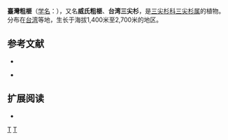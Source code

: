 {{Speciesbox 
| genus = Cephalotaxus
| species = wilsoniana
| status = EN
| status_system = iucn3.1
| authority = [[早田文藏|Hayata]]
}}

'''臺灣粗榧'''（[[学名|学名]]：{{lang|la|''Cephalotaxus wilsoniana''}}），又名'''威氏粗榧'''、'''台湾三尖杉'''，是[[三尖杉科|三尖杉科]][[三尖杉属|三尖杉属]]的植物。分布在[[台湾|台湾]]等地，生长于海拔1,400米至2,700米的地区。

== 参考文献 ==
<div class="references-small">
* {{cite web| url =http://www.bioinfo.cn/db05/KmzwSpecies.php?action=view&id=24413| title =台湾三尖杉| work =《中国高等植物数据库全库》| publisher =中国科学院微生物研究所| author =昆明植物研究所| accessdate =2009-02-25| deadurl =yes| archiveurl =https://web.archive.org/web/20160305083545/http://www.bioinfo.cn/db05/KmzwSpecies.php?action=view&id=24413| archivedate =2016-03-05}}
</div>
* {{TaiBNET| zh=台湾粗榧 | id=201094 | binomial=Cephalotaxus wilsoniana | authority=Hayata, 1914 | var= | accessdate=2013-01-24}}

== 扩展阅读 ==
{{refbegin}}
* {{wikispecies-inline|Cephalotaxus wilsoniana|台湾粗榧}}
{{refend}}
{{Taxonbar|from=Q1762206}}

[[Category:三尖杉属|T]]
[[Category:臺灣特有植物|T]]
